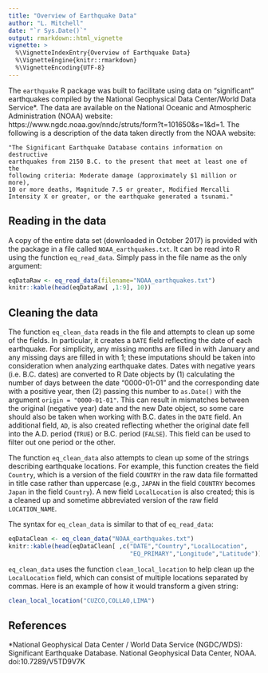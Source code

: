 ```yaml
---
title: "Overview of Earthquake Data"
author: "L. Mitchell"
date: "`r Sys.Date()`"
output: rmarkdown::html_vignette
vignette: >
  %\VignetteIndexEntry{Overview of Earthquake Data}
  %\VignetteEngine{knitr::rmarkdown}
  %\VignetteEncoding{UTF-8}
---
```


The `earthquake` R package was built to facilitate using data on 
"significant" earthquakes compiled by the 
National Geophysical Data Center/World Data Service*. The data are 
available on the National Oceanic and Atmospheric Administration (NOAA) 
website: https://www.ngdc.noaa.gov/nndc/struts/form?t=101650&s=1&d=1. The 
following is a description of the data taken directly from the NOAA website:

  ```
  "The Significant Earthquake Database contains information on destructive 
  earthquakes from 2150 B.C. to the present that meet at least one of the 
  following criteria: Moderate damage (approximately $1 million or more), 
  10 or more deaths, Magnitude 7.5 or greater, Modified Mercalli 
  Intensity X or greater, or the earthquake generated a tsunami."
  ```

## Reading in the data

A copy of the entire data set (downloaded in October 2017) is provided with 
the package in a file called `NOAA_earthquakes.txt`. It can be read into R 
using the function `eq_read_data`. Simply pass in the file name as the only 
argument:

```r
eqDataRaw <- eq_read_data(filename="NOAA_earthquakes.txt")
knitr::kable(head(eqDataRaw[ ,1:9], 10))  
```

## Cleaning the data
  
The function `eq_clean_data` reads in the file and attempts to clean up 
some of the fields. In particular, it creates a `DATE` field reflecting the 
date of each earthquake. For simplicity, any missing months are filled in 
with January and any missing days are filled in with 1; these imputations 
should be taken into consideration when analyzing earthquake dates. Dates 
with negative years (i.e. B.C. dates) are converted to R Date objects by 
(1) calculating the number of days between the date "0000-01-01" and the 
corresponding date with a positive year, then (2) passing this number to 
`as.Date()` with the argument `origin = "0000-01-01"`. This can result in 
mismatches between the original (negative year) date and the new Date 
object, so some care should also be taken when working with B.C. dates in 
the `DATE` field. An additional field, `AD`, is also created reflecting 
whether the original date fell into the A.D. period (`TRUE`) or B.C. 
period (`FALSE`).  This field can be used to filter out one period or the 
other.

The function `eq_clean_data` also attempts to clean up some of the strings 
describing earthquake locations. For example, this function creates the field 
`Country`, which is a version of the field `COUNTRY` in the raw data 
file formatted in title case rather than uppercase (e.g., 
`JAPAN` in the field `COUNTRY` becomes `Japan` in the field `Country`). A 
new field `LocalLocation` is also created; this is a cleaned up and sometime 
abbreviated version of the raw field `LOCATION_NAME`.

The syntax for `eq_clean_data` is similar to that of `eq_read_data`:

```r
eqDataClean <- eq_clean_data("NOAA_earthquakes.txt")
knitr::kable(head(eqDataClean[ ,c("DATE","Country","LocalLocation",
                                  "EQ_PRIMARY","Longitude","Latitude")], 10))
```

`eq_clean_data` uses the function `clean_local_location` to help clean up the 
`LocalLocation` field, which can consist of multiple locations separated by 
commas. Here is an example of how it would transform a given string:

```r
clean_local_location("CUZCO,COLLAO,LIMA")
```

## References

*National Geophysical Data Center / World Data Service (NGDC/WDS): 
Significant Earthquake Database. National Geophysical Data Center, 
NOAA. doi:10.7289/V5TD9V7K
